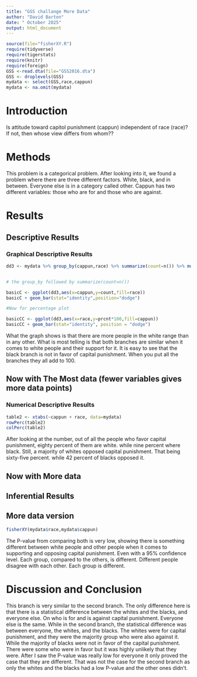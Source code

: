 ```yaml
---
title: "GSS challange More Data"
author: "David Barton"
date: " October 2025"
output: html_document
---
```








```r
source(file="fisherXY.R")
require(tidyverse)
require(tigerstats)
require(knitr)
require(foreign)
GSS <-read.dta(file="GSS2016.dta")
GSS <- droplevels(GSS)
mydata <- select(GSS,race,cappun)
mydata <- na.omit(mydata)
```

# Introduction

<!--In this section you explain what you are trying to show.  Where did the data come from?  What is the research or other question you are trying to answer?.  If you skimp in this section expect to be marked down in your grade. Paint a picture of the project a couple of paragraphs is expected!-->

Is attitude toward capitol punishment (cappun) independent of race (race)?
If not, then whose view differs from whom??

# Methods

<!--Decide on your methods:  use "variable analysis" or other appropriate descriptors.  Make sure to choose at least one graphical method and at least one numerical method. Discuss what data manipulations may be needed for example subsetting or other binning procedures and what sort of graphical displays and inferential tools will be used!-->

This problem is a categorical problem. After looking into it, we found a problem where there are three different factors. White, black, and in between. Everyone else is in a category called other. Cappun has two different variables: those who are for and those who are against.   

# Results

<!--Divide this section into two sub-sections:  One for your descriptive  results and one for your inferential results.!-->

## Descriptive Results

### Graphical Descriptive Results

<!--Graphical results here.  Make sure to show your code.  Provide appropriate labels for axes, giving units if possible, and provide a good title for the graph, too.  Use the graphical results to describe the patterns if any that exist in the data as focused toward the research question. Bottom line is to explain the features of the graph that are relevant to conforming or departing to what is expected by your null hypothesis !-->

```r
dd3 <- mydata %>% group_by(cappun,race) %>% summarize(count=n()) %>% mutate(prcnt=count/sum(count))


# the group_by followed by summarize(count=n())

basicC <- ggplot(dd3,aes(x=cappun,y=count,fill=race))
basicC + geom_bar(stat="identity",position="dodge")

#Now for percentage plot

basicCC <- ggplot(dd3,aes(x=race,y=prcnt*100,fill=cappun)) 
basicCC + geom_bar(stat="identity", position = "dodge")
```

What the graph shows is that there are more people in the white range than in any other. What is most telling is that both branches are similar when it comes to white people and their support for it. It is easy to see that the black branch is not in favor of capital punishment. When you put all the branches they all add to 100. 

## Now with The Most data (fewer variables gives more data points)



### Numerical Descriptive Results

<!--Numerical results go here. Use the numerical results to describe the patterns if any that exist in the data as focused toward the research question!-->

```r
table2 <- xtabs(~cappun + race, data=mydata)
rowPerc(table2)
colPerc(table2)
```

After looking at the number, out of all the people who favor capital punishment, eighty percent of them are white. while nine percent where black. Still, a majority of whites opposed capital punishment. That being sixty-five percent. while 42 percent of blacks opposed it. 

## Now with More data



## Inferential Results

<!--State hypothesis clearly.  Make sure your discussion of the inferential test covers all the aspects that the test output produces, such as test statistic, p-value etc.  Make a decision about the null hypothesis, explain the assumptions on which the selected test/procedure was based, and why the chosen procedure satisfys the assumptions and is appropriate to answer the research question!-->




## More data version

```r
fisherXY(mydata$race,mydata$cappun)
```

The P-value from comparing both is very low, showing there is something different between white people and other people when it comes to supporting and opposing capital punishment. Even with a 95% confidence level. Each group, compared to the others, is different. Different people disagree with each other. Each group is different.  

# Discussion and Conclusion

<!--Discussion and conclusion here.  If you found a relationship be sure to consider whether the relationship occurs because one of the variavbles causes the other, or whether they perhasps are related for some other reason.  Watch the chapter 6 videos from the GeorgeTown videos collection.!-->

This branch is very similar to the second branch. The only difference here is that there is a statistical difference between the whites and the blacks, and everyone else. On who is for and is against capital punishment. Everyone else is the same. While in the second branch, the statistical difference was between everyone, the whites, and the blacks. The whites were for capital punishment, and they were the majority group who were also against it. While the majority of blacks were not in favor of the capital punishment. There were some who were in favor but it was highly unlikely that they were. After I saw the P-value was really low for everyone it only proved the case that they are different. That was not the case for the second branch as only the whites and the blacks had a low P-value and the other ones didn't. 

